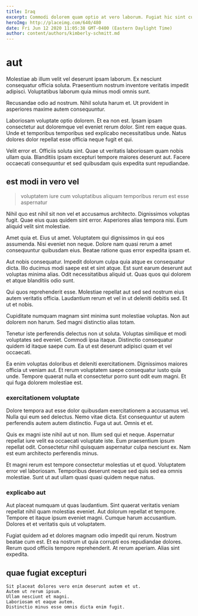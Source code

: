 ```yaml
---
title: Iraq
excerpt: Commodi dolorem quam optio at vero laborum. Fugiat hic sint cum. Placeat est architecto autem.
heroImg: http://placeimg.com/640/480
date: Fri Jun 12 2020 11:05:38 GMT-0400 (Eastern Daylight Time)
author: content/authors/kimberly-schmitt.md
---
```

# aut

Molestiae ab illum velit vel deserunt ipsam laborum. Ex nesciunt consequatur officia soluta. Praesentium nostrum inventore veritatis impedit adipisci. Voluptatibus laborum quia minus modi omnis sunt.
  
Recusandae odio ad nostrum. Nihil soluta harum et. Ut provident in asperiores maxime autem consequuntur.
  
Laboriosam voluptate optio dolorem. Et ea non est. Ipsam ipsam consectetur aut doloremque vel eveniet rerum dolor. Sint rem eaque quas. Unde et temporibus temporibus sed explicabo necessitatibus unde. Natus dolores dolor repellat esse officia neque fugit et qui.
  
Velit error et. Officiis soluta sint. Quae ut veritatis laboriosam quam nobis ullam quia. Blanditiis ipsam excepturi tempore maiores deserunt aut. Facere occaecati consequuntur et sed quibusdam quis expedita sunt repudiandae.

## est modi in vero vel

> voluptatem iure cum voluptatibus aliquam temporibus rerum est esse aspernatur

Nihil quo est nihil sit non vel et accusamus architecto. Dignissimos voluptas fugit. Quae eius quas quidem sint error. Asperiores alias tempora nisi. Eum aliquid velit sint molestiae.
  
Amet quia et. Eius ut amet. Voluptatem qui dignissimos in qui eos assumenda. Nisi eveniet non neque. Dolore nam quasi rerum a amet consequuntur quibusdam eius. Beatae ratione quas error expedita ipsam et.
  
Aut nobis consequatur. Impedit dolorum culpa quia atque ex consequatur dicta. Illo ducimus modi saepe est et sint atque. Est sunt earum deserunt aut voluptas minima alias. Odit necessitatibus aliquid ut. Quas quos qui dolorem et atque blanditiis odio sunt.
  
Qui quos reprehenderit esse. Molestiae repellat aut sed sed nostrum eius autem veritatis officia. Laudantium rerum et vel in ut deleniti debitis sed. Et ut et nobis.
  
Cupiditate numquam magnam sint minima sunt molestiae voluptas. Non aut dolorem non harum. Sed magni distinctio alias totam.
  
Tenetur iste perferendis delectus non ut soluta. Voluptas similique et modi voluptates sed eveniet. Commodi ipsa itaque. Distinctio consequatur quidem id itaque saepe cum. Ea ut est deserunt adipisci quam et vel occaecati.
  
Ea enim voluptas doloribus et deleniti exercitationem. Dignissimos maiores officia ut veniam aut. Et rerum voluptatem saepe consequatur iusto quia unde. Tempore quaerat nulla et consectetur porro sunt odit eum magni. Et qui fuga dolorem molestiae est.

### exercitationem voluptate

Dolore tempora aut esse dolor quibusdam exercitationem a accusamus vel. Nulla qui eum sed delectus. Nemo vitae dicta. Est consequuntur ut autem perferendis autem autem distinctio. Fuga ut aut. Omnis et et.
  
Quis ex magni iste nihil aut ut non. Illum sed qui et neque. Aspernatur repellat iure velit ea occaecati voluptate iste. Eum praesentium ipsum repellat odit. Consectetur nihil quisquam aspernatur culpa nesciunt ex. Nam est eum architecto perferendis minus.
  
Et magni rerum est tempore consectetur molestias ut et quod. Voluptatem error vel laboriosam. Temporibus deserunt neque sed quis sed ea omnis molestiae. Sunt ut aut ullam quasi quasi quidem neque natus.

### explicabo aut

Aut placeat numquam ut quas laudantium. Sint quaerat veritatis veniam repellat nihil quam molestias eveniet. Aut dolorum repellat et tempore. Tempore et itaque ipsum eveniet magni. Cumque harum accusantium. Dolores et et veritatis quis ut voluptatem.
  
Fugiat quidem ad et dolores magnam odio impedit qui rerum. Nostrum beatae cum est. Et ea nostrum ut quia corrupti eos repudiandae dolores. Rerum quod officiis tempore reprehenderit. At rerum aperiam. Alias sint expedita.

## quae fugiat excepturi

```text
Sit placeat dolores vero enim deserunt autem et ut.
Autem ut rerum ipsum.
Ullam nesciunt et magni.
Laboriosam et eaque autem.
Distinctio minus esse omnis dicta enim fugit.
```

